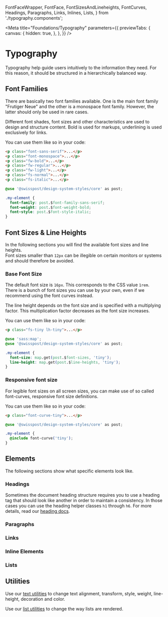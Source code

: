   FontFaceWrapper,
  FontFace,
  FontSizesAndLineheights,
  FontCurves,
  Headings,
  Paragraphs,
  Links,
  Inlines,
  Lists,
} from './typography.components';

<Meta
  title="Foundations/Typography"
  parameters={{
    previewTabs: {
      canvas: {
        hidden: true,
      },
    },
  }}
/>

# Typography

Typography help guide users intuitively to the information they need.
For this reason, it should be structured in a hierarchically balanced way.

## Font Families

There are basically two font families available. One is the main font family "Frutiger Neue" and the other is a monospace font family.
However, the latter should only be used in rare cases.

Different font shades, font sizes and other characteristics are used to design and structure content.
Bold is used for markups, underlining is used exclusively for links.

<FontFaceWrapper>
  <FontFace face="Frutiger Neue For Post" family="sans-serif" weight="bold" style="normal" />
  <FontFace face="Frutiger Neue For Post" family="sans-serif" weight="regular" style="normal" />
  <FontFace face="Frutiger Neue For Post" family="sans-serif" weight="light" style="normal" />
  <FontFace face="Monospace" family="monospace" weight="bold" style="normal" />
  <FontFace face="Monospace" family="monospace" weight="regular" style="normal" />
</FontFaceWrapper>

You can use them like so in your code:

```html dark
<p class="font-sans-serif">...</p>
<p class="font-monospace">...</p>
<p class="fw-bold">...</p>
<p class="fw-regular">...</p>
<p class="fw-light">...</p>
<p class="fs-normal">...</p>
<p class="fs-italic">...</p>
```

```css dark
@use '@swisspost/design-system-styles/core' as post;

.my-element {
  font-family: post.$font-family-sans-serif;
  font-weight: post.$font-weight-bold;
  font-style: post.$font-style-italic;
}
```

## Font Sizes & Line Heights

In the following sections you will find the available font sizes and line heights.<br/>
Font sizes smaller than `12px` can be illegible on certain monitors or systems and should therefore be avoided.

### Base Font Size

The default font size is `16px`. This corresponds to the CSS value `1rem`.<br/>
There is a bunch of font sizes you can use by your own, even if we recommend using the font curves instead.

The line height depends on the font size and is specified with a multiplying factor. This multiplication factor decreases as the font size increases.

<FontSizesAndLineheights />

You can use them like so in your code:

```html dark
<p class="fs-tiny lh-tiny">...</p>
```

```css dark
@use 'sass:map';
@use '@swisspost/design-system-styles/core' as post;

.my-element {
  font-size: map.get(post.$font-sizes, 'tiny');
  line-height: map.get(post.$line-heights, 'tiny');
}
```

### Responsive font size

For legible font sizes on all screen sizes, you can make use of so called font-curves, responsive font size definitions.

<FontCurves />

You can use them like so in your code:

```html dark
<p class="font-curve-tiny">...</p>
```

```css dark
@use '@swisspost/design-system-styles/core' as post;

.my-element {
  @include font-curve('tiny');
}
```

## Elements

The following sections show what specific elements look like.

### Headings

<Headings />

Sometimes the document heading structure requires you to use a heading tag that should look like another in order to maintain a consistency. In those cases you can use the heading helper classes `h1` through `h6`.
For more details, read our [heading docs](/?path=/story/components-heading--default).

### Paragraphs

<Paragraphs />

### Links

<Links />

### Inline Elements

<Inlines />

### Lists

<Lists />

## Utilities

Use our [text utilities](/?path=/story/utilities-text--page) to change text alignment, transform, style, weight, line-height, decoration and color.

Use our [list utilities](/?path=/story/utilities-list--page) to change the way lists are rendered.
